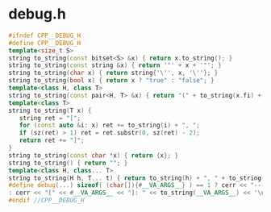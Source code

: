 # debug.h

```cpp
#ifndef CPP__DEBUG_H
#define CPP__DEBUG_H
template<size_t S>
string to_string(const bitset<S> &x) { return x.to_string(); }
string to_string(const string &x) { return '"' + x + '"'; }
string to_string(char x) { return string{'\'', x, '\''}; }
string to_string(bool x) { return x ? "true" : "false"; }
template<class H, class T>
string to_string(const pair<H, T> &x) { return "(" + to_string(x.fi) + ", " + to_string(x.se) + ")"; }
template<class T>
string to_string(T x) {
   string ret = "[";
   for (const auto &i: x) ret += to_string(i) + ", ";
   if (sz(ret) > 1) ret = ret.substr(0, sz(ret) - 2);
   return ret += "]";
}
string to_string(const char *x) { return {x}; }
string to_string() { return ""; }
template<class H, class... T>
string to_string(H h, T... t) { return to_string(h) + ", " + to_string(t...); }
#define debug(...) sizeof( (char[]){#__VA_ARGS__} ) == 1 ? cerr << "--------------------\n" \
: cerr << "[" << #__VA_ARGS__ << "]: " << to_string(__VA_ARGS__) << '\n'
#endif //CPP__DEBUG_H
```
